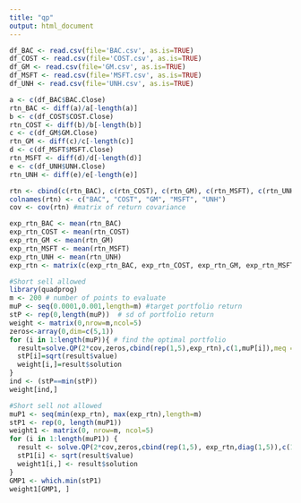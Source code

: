 ```yaml
---
title: "qp"
output: html_document
---
```


```r
df_BAC <- read.csv(file='BAC.csv', as.is=TRUE)
df_COST <- read.csv(file='COST.csv', as.is=TRUE)
df_GM <- read.csv(file='GM.csv', as.is=TRUE)
df_MSFT <- read.csv(file='MSFT.csv', as.is=TRUE)
df_UNH <- read.csv(file='UNH.csv', as.is=TRUE)
```

```r
a <- c(df_BAC$BAC.Close)
rtn_BAC <- diff(a)/a[-length(a)]
b <- c(df_COST$COST.Close)
rtn_COST <- diff(b)/b[-length(b)]
c <- c(df_GM$GM.Close)
rtn_GM <- diff(c)/c[-length(c)]
d <- c(df_MSFT$MSFT.Close)
rtn_MSFT <- diff(d)/d[-length(d)]
e <- c(df_UNH$UNH.Close)
rtn_UNH <- diff(e)/e[-length(e)]
```

```r
rtn <- cbind(c(rtn_BAC), c(rtn_COST), c(rtn_GM), c(rtn_MSFT), c(rtn_UNH))
colnames(rtn) <- c("BAC", "COST", "GM", "MSFT", "UNH")
cov <- cov(rtn) #matrix of return covariance
```

```r
exp_rtn_BAC <- mean(rtn_BAC)
exp_rtn_COST <- mean(rtn_COST)
exp_rtn_GM <- mean(rtn_GM)
exp_rtn_MSFT <- mean(rtn_MSFT)
exp_rtn_UNH <- mean(rtn_UNH)
exp_rtn <- matrix(c(exp_rtn_BAC, exp_rtn_COST, exp_rtn_GM, exp_rtn_MSFT, exp_rtn_UNH), nrow=5, ncol=1) #matrix of expected return
```


```r
#Short sell allowed
library(quadprog)
m <- 200 # number of points to evaluate
muP <- seq(0.0001,0.001,length=m) #target portfolio return
stP <- rep(0,length(muP))  # sd of portfolio return
weight <- matrix(0,nrow=m,ncol=5)
zeros<-array(0,dim=c(5,1))
for (i in 1:length(muP)){ # find the optimal portfolio
  result=solve.QP(2*cov,zeros,cbind(rep(1,5),exp_rtn),c(1,muP[i]),meq = 2)
  stP[i]=sqrt(result$value)
  weight[i,]=result$solution
}
ind <- (stP==min(stP))
weight[ind,]
```

```r
#Short sell not allowed
muP1 <- seq(min(exp_rtn), max(exp_rtn),length=m) 
stP1 <- rep(0, length(muP1)) 
weight1 <- matrix(0, nrow=m, ncol=5) 
for (i in 1:length(muP1)) { 
  result <- solve.QP(2*cov,zeros,cbind(rep(1,5), exp_rtn,diag(1,5)),c(1, muP1[i], rep(0,5)),meq = 2)
  stP1[i] <- sqrt(result$value)
  weight1[i,] <- result$solution
}
GMP1 <- which.min(stP1)
weight1[GMP1, ]
```

